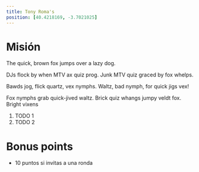 ```yaml
---
title: Tony Roma's
position: [40.4218169, -3.7021025]
---
```


# Misión

The quick, brown fox jumps over a lazy dog.

DJs flock by when MTV ax quiz prog. Junk MTV quiz graced by fox whelps.

Bawds jog, flick quartz, vex nymphs. Waltz, bad nymph, for quick jigs vex!

Fox nymphs grab quick-jived waltz. Brick quiz whangs jumpy veldt fox. Bright vixens

1. TODO 1
2. TODO 2

# Bonus points

- 10 puntos si invitas a una ronda
